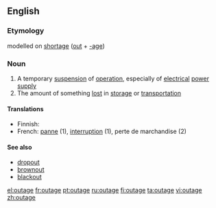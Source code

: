 {{wikipedia|dab=outage}}
==English==

===Etymology===
{{US}} modelled on [[shortage]] ([[out]] + [[-age]])

===Noun===
{{en-noun}}

# A temporary [[suspension]] of [[operation]], especially of [[electrical]] [[power]] [[supply]]
# The amount of something [[lost]] in [[storage]] or [[transportation]]

====Translations====
{{trans-top}}
* Finnish: {{t|fi|katkos}}
* French: [[panne]] (1), [[interruption]] (1), perte de marchandise (2)
{{trans-mid}}
{{trans-bottom}}

====See also====
* [[dropout]]
* [[brownout]]
* [[blackout]]

[[el:outage]]
[[fr:outage]]
[[pt:outage]]
[[ru:outage]]
[[fi:outage]]
[[ta:outage]]
[[vi:outage]]
[[zh:outage]]